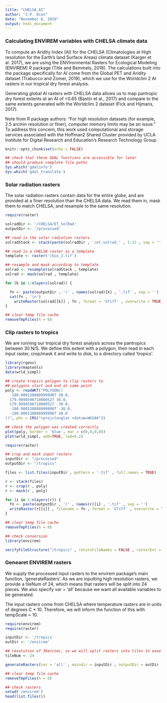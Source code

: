 ```yaml
---
title: "CHELSA_AI"
author: "J.P. Ocon"
date: "November 6, 2019"
output: html_document
---
```


### Calculating ENVIREM variables with CHELSA climate data

To compute an Aridity Index (AI) for the CHELSA (Climatologies at High resolution for the Earth's land Surface Areas) climate dataset (Karger et al. 2017), we are using the ENVIronmental Rasters for Ecological Modeling (ENVIREM) R package (Title and Bemmels, 2018). The calculations built into the package specifically for AI come from the Global PET and Aridity dataset (Trabucco and Zomer, 2019), which we use for the Worldclim 2 AI rasters in our tropical dry forest analysis. 

Generating global AI rasters with CHELSA data allows us to map pantropic dry forest extents at an AI of <0.65 (Bastin et al., 2017) and compare to the same extents generated with the Worldclim 2 dataset (Fick and Hijmans, 2017).

Note from R package authors: "For high resolution datasets (for example, 2.5 arcmin resolution or finer), computer memory limits may be an issue." To address this concern, this work used computational and storage services associated with the Hoffman2 Shared Cluster provided by UCLA Institute for Digital Research and Education's Research Technology Group.

```r
knitr::opts_chunk$set(echo = FALSE)

## check that these GDAL functions are accessible for later
## should produce complete file paths
Sys.which('gdalinfo')
Sys.which('gdal_translate')
```

### Solar radiation rasters

The solar radiation rasters contain data for the entire globe, and are provided at a finer resolution than the CHELSA data. We read them in, mask them to match CHELSA, and resample to the same resolution.

```r
require(raster)

solradDir <- '/CHELSA/ET_SolRad'
outputDir <- '/processed'

## read in the solar radiation rasters
solradStack <- stack(paste(solradDir , '/et_solrad_' , 1:12 , sep = ''))

## read in a CHELSA raster as a template
template <- raster('/bio_1.tif')

## resample and mask according to template
solrad <- resample(solradStack , template)
solrad <- mask(solrad , template)

for (k in 1:nlayers(solrad)) {

  fn <- paste(outputDir , '/' , names(solrad)[k] , '.tif' , sep = '')
  cat(fn , '\n')
    writeRaster(solrad[[k]] , fn , format = 'GTiff' , overwrite = TRUE)
}

## clear temp file cache
removeTmpFiles(h = 0)
```

### Clip rasters to tropics

We are running our tropical dry forest analysis across the pantropics between 30 N/S. We define this extent with a polygon, then read in each input raster, crop/mask it and write to disk, to a directory called 'tropics'.

```r
library(rgeos)
library(maptools)
data(wrld_simpl)

## create tropics polygon to clip rasters to
## polygons start and end at same point
poly <- readWKT("POLYGON((
  -180.0001388889999987 30.0,
  179.9998596710000527 30.0,
  179.9998596710000527 -30.0,
  -180.0001388889999987 -30.0,
  -180.0001388889999987 30.0 
))", p4s = CRS("+proj=longlat +datum=WGS84"))

## check the polygon was created correctly
plot(poly, border = 'blue', mar = c(0,0,0,0))
plot(wrld_simpl, add=TRUE, lwd=0.2)

require(raster)

## crop and mask input rasters
inputDir <- "/processed"
outputDir <- "/tropics"

files <- list.files(inputDir , pattern = '.tif' , full.names = TRUE)

r <- stack(files)
r <- crop(r , poly)
r <- mask(r , poly)

for (i in 1:nlayers(r)) {
  fn <- paste(outputDir , '/' , names(r)[i] , '.tif' , sep = '')
  writeRaster(r[[i]] , filename = fn , format = 'GTiff' , overwrite = TRUE)
}

## clear temp file cache
removeTmpFiles(h = 0)

## check conversion
library(envirem)

verifyFileStructure("/tropics" , returnFileNames = FALSE , rasterExt = '.tif')
```

### Genearet ENVIREM rasters

We supply the processed input rasters to the envirem package's main function, 'generateRasters'. As we are inputting high resolution rasters, we provide a tileNum of 24, which means that rasters will be split into 24 pieces. We also specify var = 'all' because we want all available variables to be generated.

The input rasters come from CHELSA where temperature rasters are in units of degrees C * 10. Therefore, we will inform the function of this with tempScale = 10.

```r
require(envirem)
require(raster)

inputDir <- '/tropics'
outDir <- '/envirem'

## resolution of 30arcsec, so we will split rasters into tiles to ease the computational burden
tileNum <- 24

generateRasters(var = 'all' , maindir = inputDir , outputDir = outDir , nTiles = tileNum , tempScale = 10)

## clear temp file cache
removeTmpFiles(h = 0)

## check rasters
setwd('/envirem')
head(list.files())
```